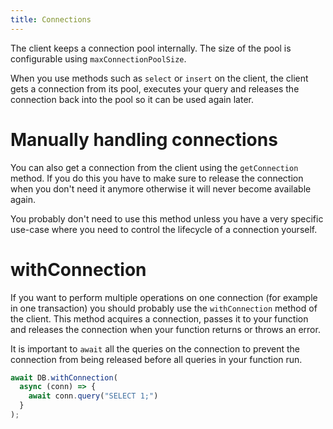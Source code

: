 ```yaml
---
title: Connections
---
```


The <Tooltip tip="PostgresClient class, main interface with Tygress">client</Tooltip> keeps a connection pool internally. The size of the pool is configurable using `maxConnectionPoolSize`.

When you use methods such as `select` or `insert` on the <Tooltip tip="PostgresClient class, main interface with Tygress">client</Tooltip>, the <Tooltip tip="PostgresClient class, main interface with Tygress">client</Tooltip> gets a connection from its pool, executes your query and releases the connection back into the pool so it can be used again later.

# Manually handling connections

You can also get a connection from the <Tooltip tip="PostgresClient class, main interface with Tygress">client</Tooltip> using the `getConnection` method. If you do this you have to make sure to release the connection when you don't need it anymore otherwise it will never become available again.

You probably don't need to use this method unless you have a very specific use-case where you need to control the lifecycle of a connection yourself.

# withConnection

If you want to perform multiple operations on one connection (for example in one transaction) you should probably use the `withConnection` method of the <Tooltip tip="PostgresClient class, main interface with Tygress">client</Tooltip>. This method acquires a connection, passes it to your function and releases the connection when your function returns or throws an error.

It is important to `await` all the queries on the connection to prevent the connection from being released before all queries in your function run.

```typescript
await DB.withConnection(
  async (conn) => {
    await conn.query("SELECT 1;")    
  }
);
```
